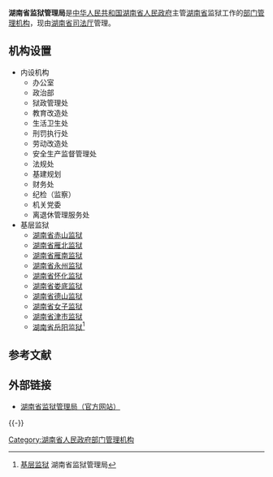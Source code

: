 {{Infobox PRCG
|机构名称=湖南省监狱管理局
|标志1=Red star.svg
|标志1说明=[[s:国务院关于国家行政机关和企业事业单位社会团体印章管理的规定|1999年规定]]：[[印章|印章]][[直径|直径]]?厘米，中央刊[[五角星|五角星]]。
|职位1=局长
|人员1=钟艺兵
|职位2=政委
|人员2=刘冰泉
|职位3=副局长
|人员3=颜忠毅{{wrap}}彭四清{{wrap}}李　勋
|人数3=3
|业务上级机构=
|组织上级机构=[[湖南省司法厅|湖南省司法厅]]
|机构类型=[[湖南省人民政府部门管理机构|湖南省人民政府部门管理机构]]
|行政级别=正地厅级
|地址1=[[长沙市|长沙市]]八一路160号
|网站=湖南省监狱管理局
|网址=http://hnjyj.hunan.gov.cn/
}}

'''湖南省监狱管理局'''是[[中华人民共和国|中华人民共和国]][[湖南省人民政府|湖南省人民政府]]主管[[湖南省|湖南省]]监狱工作的[[湖南省人民政府部门管理机构|部门管理机构]]，现由[[湖南省司法厅|湖南省司法厅]]管理。

==机构设置==
*内设机构
**办公室
**政治部
**狱政管理处
**教育改造处
**生活卫生处
**刑罚执行处
**劳动改造处
**安全生产监督管理处
**法规处
**基建规划
**财务处
**纪检（监察）
**机关党委
**离退休管理服务处 
*基层监狱
**[[湖南省赤山监狱|湖南省赤山监狱]]
**[[湖南省雁北监狱|湖南省雁北监狱]]
**[[湖南省雁南监狱|湖南省雁南监狱]]
**[[湖南省永州监狱|湖南省永州监狱]]
**[[湖南省怀化监狱|湖南省怀化监狱]]
**[[湖南省娄底监狱|湖南省娄底监狱]]
**[[湖南省德山监狱|湖南省德山监狱]]
**[[湖南省女子监狱|湖南省女子监狱]]
**[[湖南省津市监狱|湖南省津市监狱]]
**[[湖南省岳阳监狱|湖南省岳阳监狱]]<ref>[http://hnjyj.hunan.gov.cn/zwxx_jcjy.asp 基层监狱] {{webarchive|url=https://web.archive.org/web/20110718041730/http://hnjyj.hunan.gov.cn/zwxx_jcjy.asp |date=2011-07-18 }} 湖南省监狱管理局</ref>

==参考文献==
{{Reflist}}

==外部链接==
*[http://hnjyj.hunan.gov.cn/ 湖南省监狱管理局（官方网站）] {{Wayback|url=http://hnjyj.hunan.gov.cn/ |date=20111105073505 }}

{{-}}
{{湖南省人民政府}}
{{中华人民共和国监禁}}
[[Category:湖南省人民政府部门管理机构|Category:湖南省人民政府部门管理机构]]